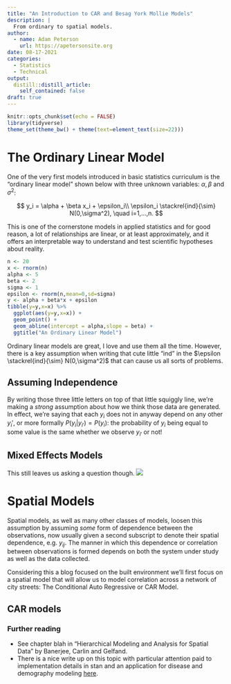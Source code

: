 ```yaml
---
title: "An Introduction to CAR and Besag York Mollie Models"
description: |
  From ordinary to spatial models.
author:
  - name: Adam Peterson
    url: https://apetersonsite.org
date: 08-17-2021
categories:
  - Statistics
  - Technical
output:
  distill::distill_article:
    self_contained: false
draft: true
---
```



```r
knitr::opts_chunk$set(echo = FALSE)
library(tidyverse)
theme_set(theme_bw() + theme(text=element_text(size=22)))
```

# The Ordinary Linear Model

One of the very first models introduced in basic statistics curriculum 
is the "ordinary linear model" shown below with three unknown variables: 
$\alpha,\beta$ and $\sigma^2$: 

$$
y_i = \alpha + \beta x_i + \epsilon_i\\
\epsilon_i \stackrel{ind}{\sim} N(0,\sigma^2), \quad i=1,...,n.
$$

This is one of the cornerstone models in applied statistics and for good reason,
a lot of relationships are linear, or at least approximately, and it offers 
an interpretable way to understand and test scientific hypotheses about reality.


```r
n <- 20
x <- rnorm(n)
alpha <- 5
beta <- 2
sigma <- 1
epsilon <- rnorm(n,mean=0,sd=sigma)
y <- alpha + beta*x + epsilon
tibble(y=y,x=x) %>% 
  ggplot(aes(y=y,x=x)) + 
  geom_point() + 
  geom_abline(intercept = alpha,slope = beta) + 
  ggtitle("An Ordinary Linear Model")
```

Ordinary linear models are great, I love and use them all the time. However,
there is a key assumption when writing that cute little "ind" in  the
$\epsilon \stackrel{ind}{\sim} N(0,\sigma^2)$ that can cause us all sorts of problems.

## Assuming Independence

By writing those three little letters on top of that little squiggly line,
we're making a *strong* assumption about how we think those data are 
generated. In effect, we're saying that each $y_i$ does not in anyway depend on 
any other $y_i'$, or more formally $P(y_i|y_{i'}) = P(y_i)$: the probability 
of $y_i$ being equal to some value is the same whether we observe $y_{i'}$ 
or not!


## Mixed Effects Models



This still leaves us asking a question though.
![](why_spatial_models.png)

#  Spatial Models

Spatial models, as well as many other classes of models, loosen this assumption
by assuming *some* form of dependence between the observations, now usually 
given a second subscript to denote their spatial dependence, e.g. $y_{ij}$. The 
manner in which this dependence or correlation between observations 
is formed depends on both the system under study as well as the data collected.

Considering this a blog focused on the built environment we'll first focus 
on a spatial model that will allow us to model correlation across a network
of city streets: The Conditional Auto Regressive or CAR Model.

## CAR models



### Further reading

* See chapter blah in  "Hierarchical Modeling and Analysis for Spatial Data" by
Banerjee, Carlin and Gelfand. 
* There is a nice write up on this topic with particular attention paid to
implementation details in stan and an application for disease and demography 
modeling [here](https://mc-stan.org/users/documentation/case-studies/icar_stan.html).